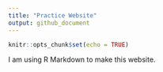 ```yaml
---
title: "Practice Website"
output: github_document
---
```


```r
knitr::opts_chunk$set(echo = TRUE)
```


I am using R Markdown to make this website.  